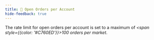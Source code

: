 ```yaml
---
title: 📄 Open Orders per Account
hide-feedback: true
---
```


The rate limit for open orders per account is set to a maximum of _<span style={{color: '#C760ED'}}>100 orders per market</span>_.
